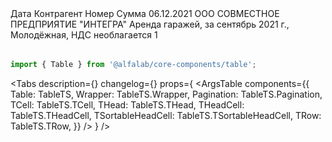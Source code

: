 


<Meta title=' Components/Table' component={Table} />

<!-- Canvas -->

<Story name='Table'>
    <Table compactHorizontal={boolean('compact horizontal')}>
        <Table.THead>
            <Table.THeadCell width='122px' id='date' title='Дата'>
                Дата
            </Table.THeadCell>
            <Table.THeadCell id='title' title='Контрагент'>
                Контрагент
            </Table.THeadCell>
            <Table.THeadCell width='84px' id='number' title='Номер'>
                Номер
            </Table.THeadCell>
            <Table.THeadCell width='186px' id='sum' title='Сумма' textAlign='right'>
                Сумма
            </Table.THeadCell>
        </Table.THead>
        <Table.TBody>
            <Table.TRow>
                <Table.TCell>
                    <Typography.Text view='primary-small' tag='div'>
                        06.12.2021
                    </Typography.Text>
                </Table.TCell>
                <Table.TCell>
                    <Typography.Text view='primary-small' tag='div'>
                        ООО СОВМЕСТНОЕ ПРЕДПРИЯТИЕ "ИНТЕГРА"
                    </Typography.Text>
                    <Typography.Text
                        view='primary-small'
                        color='secondary'
                        tag='div'
                        style={{ marginTop: 'var(--gap-2xs)' }}
                    >
                        Аренда гаражей, за сентябрь 2021 г., Молодёжная, НДС необлагается
                    </Typography.Text>
                </Table.TCell>
                <Table.TCell>
                    <Typography.Text view='primary-small'>1</Typography.Text>
                </Table.TCell>
                <Table.TCell>
                    <Amount
                        value={20179800}
                        currency='RUR'
                        bold='full'
                        transparentMinor={true}
                        minority={100}
                        view='withZeroMinorPart'
                    />
                </Table.TCell>
            </Table.TRow>
        </Table.TBody>
    </Table>
</Story>

<!-- Docs -->

<ComponentHeader name='Table' version={version} package='@alfalab/core-components/table' />

```jsx
import { Table } from '@alfalab/core-components/table';
```

<Tabs
    description={<Description />}
    changelog={<Changelog />}
    props={
        <ArgsTable
            components={{
                Table: TableTS,
                Wrapper: TableTS.Wrapper,
                Pagination: TableTS.Pagination,
                TCell: TableTS.TCell,
                THead: TableTS.THead,
                THeadCell: TableTS.THeadCell,
                TSortableHeadCell: TableTS.TSortableHeadCell,
                TRow: TableTS.TRow,
            }}
        />
    }
/>
